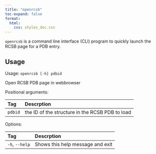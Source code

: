 ```yaml
---
title: "openrcsb"
toc-expand: false
format:
  html:
    css: styles_doc.css
---
```


`openrcsb` is a command line interface (CLI) program to quickly launch the RCSB page for a PDB entry.


## Usage

Usage: `openrcsb [-h] pdbid`

Open RCSB PDB page in webbrowser

Positional arguments:

Tag             |Descrption        
:-----------    |:-----------------
`pdbid`         |  the ID of the structure in the RCSB PDB to load

Options:

Tag             |Descrption        
:-----------    |:-----------------
`-h`, `--help`  | Shows this help message and exit
